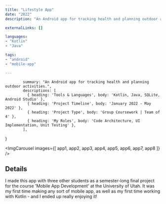 ```yaml
---
title: "Lifestyle App"
date: "2022"
description: "An Android app for tracking health and planning outdoor activities."

externalLinks: []

languages:
- "Kotlin"
- "Java"

tags:
- "android"
- "mobile-app"

---
```


            summary: "An Android app for tracking health and planning outdoor activities.",
            descriptions: [
              { heading: 'Tools & Languages', body: 'Kotlin, Java, SQLite, Android Studio' },
              { heading: 'Project Timeline', body: 'January 2022 - May 2022' },
              { heading: 'Project Type', body: 'Group Coursework | Team of 4' },
              { heading: 'My Roles', body: 'Code Architecture, UI Implementation, Unit Testing' },
            ],
}




<TwoColumn vars={vars} centerRightCol={true}>

</TwoColumn>


<div className="divider py-4" />


<div className="max-w-3xl mx-auto">

<ImgCarousel images={[
  app1,
  app2,
  app3,
  app4,
  app5,
  app6,
  app7,
  app8
]} />

<ProseWrapper>

## Details

I made this app with three other students as a semester-long final project for the course 'Mobile App Development' at the University of Utah. It was my first time making any sort of mobile app, as well as my first time working with Kotlin - and I ended up really enjoying it! 
  
</ProseWrapper>

</div>

